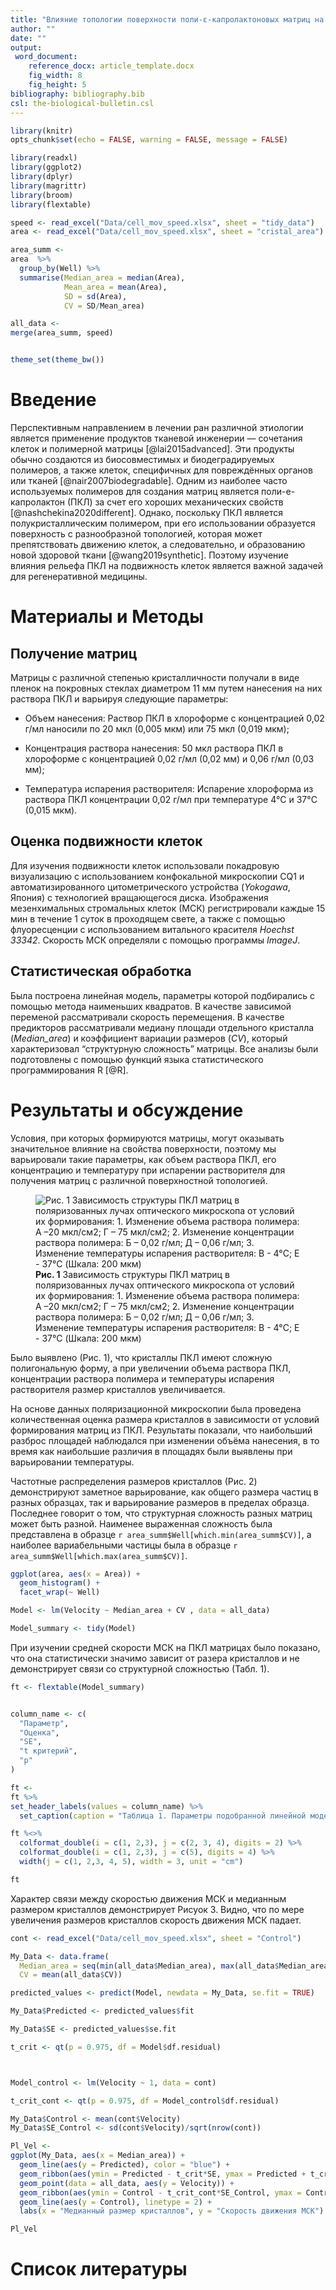 ```yaml
---
title: "Влияние топологии поверхности поли-ɛ-капролактоновых матриц на подвижность клеток"
author: ""
date: ""
output: 
 word_document:
    reference_docx: article_template.docx
    fig_width: 8
    fig_height: 5
bibliography: bibliography.bib
csl: the-biological-bulletin.csl
---
```


```r
library(knitr)
opts_chunk$set(echo = FALSE, warning = FALSE, message = FALSE)
```



```r
library(readxl)
library(ggplot2)
library(dplyr)
library(magrittr)
library(broom)
library(flextable)

```


```r

speed <- read_excel("Data/cell_mov_speed.xlsx", sheet = "tidy_data")
area <- read_excel("Data/cell_mov_speed.xlsx", sheet = "cristal_area")

area_summ <- 
area  %>% 
  group_by(Well) %>% 
  summarise(Median_area = median(Area), 
            Mean_area = mean(Area),   
            SD = sd(Area),  
            CV = SD/Mean_area)

all_data <- 
merge(area_summ, speed)


theme_set(theme_bw())
```


# Введение

Перспективным направлением в лечении ран различной этиологии является применение продуктов тканевой инженерии — сочетания клеток и полимерной матрицы [@lai2015advanced]. Эти продукты обычно создаются из биосовместимых и биодеградируемых полимеров, а также клеток, специфичных для повреждённых органов или тканей [@nair2007biodegradable]. Одним из наиболее часто используемых полимеров для создания матриц является поли-е-капролактон (ПКЛ) за счет его хороших механических свойств [@nashchekina2020different]. Однако, поскольку ПКЛ является полукристаллическим полимером, при его использовании образуется поверхность с разнообразной топологией, которая может препятствовать движению клеток, а следовательно, и образованию новой здоровой ткани [@wang2019synthetic]. Поэтому изучение влияния рельефа ПКЛ на подвижность клеток является важной задачей для регенеративной медицины.


# Материалы и Методы

## Получение матриц 

Матрицы с различной степенью кристалличности получали в виде пленок на покровных стеклах диаметром 11 мм путем нанесения на них раствора ПКЛ и варьируя следующие параметры:

- Объем нанесения: Раствор ПКЛ в хлороформе с концентрацией 0,02 г/мл наносили по 20 мкл (0,005 мкм) или 75 мкл (0,019 мкм);

- Концентрация раствора нанесения: 50 мкл раствора ПКЛ в хлороформе с концентрацией 0,02 г/мл (0,02 мм) и 0,06 г/мл (0,03 мм);

- Температура испарения растворителя: Испарение хлороформа из раствора ПКЛ концентрации 0,02 г/мл при температуре 4°C и 37°C (0,015 мкм).

## Оценка подвижности клеток 

Для изучения подвижности клеток использовали покадровую визуализацию с использованием конфокальной микроскопии CQ1 и автоматизированного цитометрического устройства (*Yokogawa*, Япония) с технологией вращающегося диска. Изображения мезенхимальных стромальных клеток (МСК) регистрировали каждые 15 мин в течение 1 суток в проходящем свете, а также с помощью флуоресценции с использованием витального красителя *Hoechst 33342*. Скорость МСК определяли с помощью программы *ImageJ*.

## Статистическая обработка

Была построена линейная модель, параметры которой подбирались с помощью метода наименьших квадратов. В качестве зависимой переменой рассматривали скорость перемещения. В качестве предикторов рассматривали медиану площади отдельного кристалла (*Median_area*) и коэффициент вариации размеров (*CV*), который характеризовал "структурную сложность" матрицы. Все анализы были подготовлены с помощью функций языка статистического программирования R [@R].



# Результаты и обсуждение

Условия, при которых формируются матрицы, могут оказывать значительное влияние на свойства поверхности, поэтому мы варьировали такие параметры, как объем раствора ПКЛ, его концентрацию и температуру при испарении растворителя для получения матриц с различной поверхностной топологией.

![**Рис. 1** Зависимость структуры ПКЛ матриц в поляризованных лучах оптического микроскопа от условий их формирования: 1. Изменение объема раствора полимера: А –20 мкл/см2; Г – 75 мкл/см2; 2. Изменение концентрации раствора полимера: Б – 0,02 г/мл; Д – 0,06 г/мл; 3. Изменение температуры испарения растворителя: В - 4°C; Е - 37°C (Шкала: 200 мкм)](Figures/Cristall.png)

Было выявлено (Рис. 1), что кристаллы ПКЛ имеют сложную полигональную форму, а при увеличении объема раствора ПКЛ, концентрации раствора полимера и температуры испарения растворителя размер кристаллов увеличивается.
  
На основе данных поляризационной микроскопии была проведена количественная оценка размера кристаллов в зависимости от условий формирования матриц из ПКЛ. Результаты показали, что наибольший разброс площадей наблюдался при изменении объёма нанесения, в то время как наибольшие различия в площадях были выявлены при варьировании температуры. 

Частотные распределения размеров кристаллов (Рис. 2) демонстрируют заметное варьирование, как общего размера частиц в разных образцах, так и варьирование размеров в пределах образца. Последнее говорит о том, что структурная сложность разных матриц может быть разной. Наименее выраженная сложность была представлена в образце `r area_summ$Well[which.min(area_summ$CV)]`,  а наиболее вариабельными частицы была в образце `r area_summ$Well[which.max(area_summ$CV)]`.

```r
ggplot(area, aes(x = Area)) +
  geom_histogram() +
  facet_wrap(~ Well)
```


```r
Model <- lm(Velocity ~ Median_area + CV , data = all_data)

Model_summary <- tidy(Model)

```


При изучении средней скорости МСК на ПКЛ матрицах было показано, что она статистически значимо зависит от разера криcталлов и не демонстрирует связи со структурной сложностью (Табл. 1).

```r
ft <- flextable(Model_summary)


column_name <- c(
  "Параметр",
  "Оценка",
  "SE",
  "t критерий",
  "p"
)

ft <-
ft %>% 
set_header_labels(values = column_name) %>% 
  set_caption(caption = "Таблица 1. Параметры подобранной линейной модели")

ft %<>% 
  colformat_double(i = c(1, 2,3), j = c(2, 3, 4), digits = 2) %>% 
  colformat_double(i = c(1, 2,3), j = c(5), digits = 4) %>% 
  width(j = c(1, 2,3, 4, 5), width = 3, unit = "cm")

ft
```

Характер связи между скоростью движения МСК и медианным размером кристаллов демонстрирует Рисуок 3. Видно, что по мере увеличения размеров кристаллов скорость движения МСК падает.

```r
cont <- read_excel("Data/cell_mov_speed.xlsx", sheet = "Control")

My_Data <- data.frame(
  Median_area = seq(min(all_data$Median_area), max(all_data$Median_area), length.out = 100),
  CV = mean(all_data$CV))

predicted_values <- predict(Model, newdata = My_Data, se.fit = TRUE)

My_Data$Predicted <- predicted_values$fit 

My_Data$SE <- predicted_values$se.fit

t_crit <- qt(p = 0.975, df = Model$df.residual) 



Model_control <- lm(Velocity ~ 1, data = cont)

t_crit_cont <- qt(p = 0.975, df = Model_control$df.residual)

My_Data$Control <- mean(cont$Velocity)
My_Data$SE_Control <- sd(cont$Velocity)/sqrt(nrow(cont))

Pl_Vel <- 
ggplot(My_Data, aes(x = Median_area)) +
  geom_line(aes(y = Predicted), color = "blue") +
  geom_ribbon(aes(ymin = Predicted - t_crit*SE, ymax = Predicted + t_crit*SE), alpha = 0.2) +
  geom_point(data = all_data, aes(y = Velocity)) +
  geom_ribbon(aes(ymin = Control - t_crit_cont*SE_Control, ymax = Control + t_crit_cont*SE_Control ), alpha = 0.2) +
  geom_line(aes(y = Control), linetype = 2) +
  labs(x = "Медианный размер кристаллов", y = "Скорость движения МСК")


```




```r

Pl_Vel

```


# Список литературы


